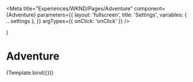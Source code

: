 
<Meta
  title="Experiences/WKND/Pages/Adventure"
  component={Adventure}
  parameters={{
    layout: 'fullscreen',
    title: 'Settings',
    variables: { ...settings },
  }}
  argTypes={{ onClick: 'onClick' }}
/>

  <App>
    <Adventure {...args} />
  </App>
)

# Adventure

<Canvas withSource="open">
  <Story
    name="Adventure"
    args={{
      path: '/content/dam/wknd/en/adventures/surf-camp-in-costa-rica/surf-camp-costa-rica',
      /* path: '/content/dam/aem-demo-assets/en/adventures/surf-camp-in-costa-rica/surf-camp-costa-rica',  */
    }}
    actions={{
      bookmark: false,
      checkedIn: false,
    }}
  >
    {Template.bind({})}
  </Story>
</Canvas>
